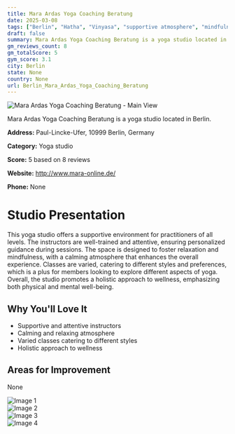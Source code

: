 ```yaml
---
title: Mara Ardas Yoga Coaching Beratung
date: 2025-03-08
tags: ["Berlin", "Hatha", "Vinyasa", "supportive atmosphere", "mindfulness", "Berlin"]  
draft: false
summary: Mara Ardas Yoga Coaching Beratung is a yoga studio located in Berlin.
gm_reviews_count: 8
gm_totalScore: 5
gym_score: 3.1
city: Berlin
state: None
country: None
url: Berlin_Mara_Ardas_Yoga_Coaching_Beratung
---
```


<div className="aspect-[16/9] relative my-8">
  <img 
    src="https://lh5.googleusercontent.com/p/AF1QipPbYub4-vTtbAPaTHgn1N5zTz6_MwAVn5ve2zbK=w1920-h1080-k-no"
    alt="Mara Ardas Yoga Coaching Beratung - Main View"
    className="object-cover absolute inset-0 w-full h-full rounded-lg"
  />
</div>

Mara Ardas Yoga Coaching Beratung is a yoga studio located in Berlin.

**Address:** Paul-Lincke-Ufer, 10999 Berlin, Germany

**Category:** Yoga studio

**Score:** 5 based on 8 reviews

**Website:** http://www.mara-online.de/

**Phone:** None

# Studio Presentation

This yoga studio offers a supportive environment for practitioners of all levels. The instructors are well-trained and attentive, ensuring personalized guidance during sessions. The space is designed to foster relaxation and mindfulness, with a calming atmosphere that enhances the overall experience. Classes are varied, catering to different styles and preferences, which is a plus for members looking to explore different aspects of yoga. Overall, the studio promotes a holistic approach to wellness, emphasizing both physical and mental well-being.



## Why You'll Love It

- Supportive and attentive instructors
- Calming and relaxing atmosphere
- Varied classes catering to different styles
- Holistic approach to wellness

## Areas for Improvement

None

<div className="grid grid-cols-1 xl:grid-cols-2 gap-4 my-8">
<div className="aspect-[4/3] relative"><img src="https://streetviewpixels-pa.googleapis.com/v1/thumbnail?panoid=-j3LwhX4k7gK52iBKO6ynQ&cb_client=maps_sv.tactile.gps&w=203&h=100&yaw=19.304577&pitch=0&thumbfov=100" alt="Image 1" className="object-cover absolute inset-0 w-full h-full rounded-lg" /></div>
<div className="aspect-[4/3] relative"><img src="https://lh5.googleusercontent.com/p/AF1QipNmIgDfCCBTG3AFiH-lPnKCRTDLTZTg85IRp-H4=w1920-h1080-k-no" alt="Image 2" className="object-cover absolute inset-0 w-full h-full rounded-lg" /></div>
<div className="aspect-[4/3] relative"><img src="https://lh5.googleusercontent.com/p/AF1QipN4oVRMvshPEmghggWiA18muIVL-Hlpu2GmCu0G=w1920-h1080-k-no" alt="Image 3" className="object-cover absolute inset-0 w-full h-full rounded-lg" /></div>
<div className="aspect-[4/3] relative"><img src="https://lh5.googleusercontent.com/p/AF1QipOSrIWMohqSqboLtQUPkYtliieovSUezYWv1WPT=w1920-h1080-k-no" alt="Image 4" className="object-cover absolute inset-0 w-full h-full rounded-lg" /></div>
</div>